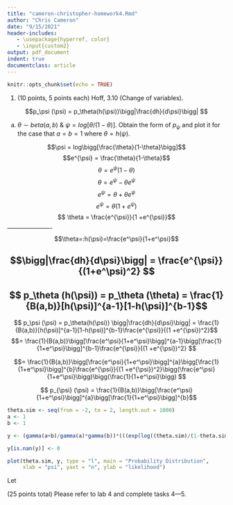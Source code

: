 ```yaml
---
title: "cameron-christopher-homework4.Rmd"
author: "Chris Cameron"
date: "9/15/2021"
header-includes:
   - \usepackage{hyperref, color}
   - \input{custom2}
output: pdf_document
indent: true
documentclass: article
---
```


```r
knitr::opts_chunk$set(echo = TRUE)
```

1. (10 points, 5 points each) Hoff, 3.10 (Change of variables). 

$$p_\psi (\psi) = p_\theta(h(\psi))\bigg|\frac{dh}{d\psi}\bigg| $$

a) $\theta \sim  beta(a,b)$ & $\psi = log[\theta/(1-\theta)]$. Obtain the form
of $p_\psi$ and plot it for the case that $a=b=1$ where $\theta = h(\psi)$.

$$\psi = log\bigg[\frac{\theta}{1-\theta}\bigg]$$
$$e^{\psi} = \frac{\theta}{1-\theta}$$
$$ \theta = e^{\psi}(1-\theta)$$
$$ \theta = e^{\psi}-\theta e^{\psi}$$
$$ e^{\psi}= \theta +\theta e^{\psi}$$
$$ e^{\psi}= \theta(1 +e^{\psi})$$
$$ \theta = \frac{e^{\psi}}{1 +e^{\psi}}$$
----------------------
$$\theta=:h(\psi)=\frac{e^\psi}{1+e^\psi}$$

$$\bigg|\frac{dh}{d\psi}\bigg| = \frac{e^{\psi}}{(1+e^\psi)^2} $$
----------------------------

$$ p_\theta (h(\psi)) = p_\theta (\theta) = \frac{1}{B(a,b)}[h(\psi)]^{a-1}[1-h(\psi)]^{b-1}$$
-----------------------------------------------------------------

$$ p_\psi (\psi) = p_\theta(h(\psi)) \bigg|\frac{dh}{d\psi}\bigg| = \frac{1}{B(a,b)}[h(\psi)]^{a-1}[1-h(\psi)]^{b-1}\frac{e^{\psi}}{(1 +e^{\psi})^2}$$
$$= \frac{1}{B(a,b)}\bigg[\frac{e^\psi}{1+e^\psi}\bigg]^{a-1}\bigg[\frac{1}{1+e^\psi}\bigg]^{b-1}\frac{e^{\psi}}{(1 +e^{\psi})^2} $$

$$= \frac{1}{B(a,b)}\bigg[\frac{e^\psi}{1+e^\psi}\bigg]^{a}\bigg[\frac{1}{1+e^\psi}\bigg]^{b}\frac{e^{\psi}}{(1 +e^{\psi})^2}\bigg(\frac{e^\psi}{1+e^\psi}\bigg)\bigg(\frac{1}{1+e^\psi}\bigg) $$

$$ p_{\psi} (\psi) = \frac{1}{B(a,b)}\bigg[\frac{e^\psi}{1+e^\psi}\bigg]^{a}\bigg[\frac{1}{1+e^\psi}\bigg]^{b}$$

```r
theta.sim <- seq(from = -2, to = 2, length.out = 1000)
a <- 1
b <- 1

y <- (gamma(a+b)/gamma(a)*gamma(b))*(((exp(log((theta.sim)/(1-theta.sim))))/(1+exp(log((theta.sim)/(1-theta.sim)))))^a)*(((1)/(1+exp(log((theta.sim)/(1-theta.sim)))))^b)

y[is.nan(y)] <- 0

plot(theta.sim, y, type = "l", main = "Probability Distribution", 
     xlab = "psi", yaxt = "n", ylab = "likelihood") 
```

Let 

(25 points total) Please refer to lab 4 and complete tasks 4---5. 


